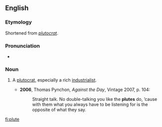 ==English==

===Etymology===
Shortened from ''[[plutocrat]]''.

===Pronunciation===
* {{IPA|/pluːt/}}

===Noun===
{{en-noun}}

# {{context|colloquial|Australia|US}} A [[plutocrat]], especially a rich [[industrialist]].
#* '''2006''', Thomas Pynchon, ''Against the Day'', Vintage 2007, p. 104:
#*: Straight talk.  No double-talking you like the '''plutes''' do, ’cause with them what you always have to be listening for is the opposite of what they say.

[[fi:plute]]